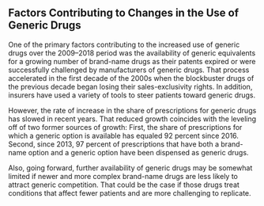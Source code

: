---
---
## Factors Contributing to Changes in the Use of Generic Drugs

One of the primary factors contributing to the increased use of generic drugs over the 2009–2018 period was the availability of generic equivalents for a growing number of brand-name drugs as their patents expired or were successfully challenged by manufacturers of generic drugs. That process accelerated in the first decade of the 2000s when the blockbuster drugs of the previous decade began losing their sales-exclusivity rights. In addition, insurers have used a variety of tools to steer patients toward generic drugs.

However, the rate of increase in the share of prescriptions for generic drugs has slowed in recent years. That reduced growth coincides with the leveling off of two former sources of growth: First, the share of prescriptions for which a generic option is available has equaled 92 percent since 2016. Second, since 2013, 97 percent of prescriptions that have both a brand-name option and a generic option have been dispensed as generic drugs.

Also, going forward, further availability of generic drugs may be somewhat limited if newer and more complex brand-name drugs are less likely to attract generic competition. That could be the case if those drugs treat conditions that affect fewer patients and are more challenging to replicate.

